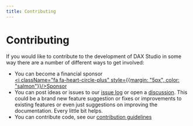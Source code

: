 ```yaml
---
title: Contributing
---
```


# Contributing

If you would like to contribute to the development of DAX Studio in some way there are a number of different ways to get involved:

* <span>You can become a financial sponsor  <a href="/sponsors">  <div className="button button button--secondary">  <i className="fa fa-heart-circle-plus" style={{margin: "5px", color: "salmon"}}/>Sponsor</div></a></span>
* You can post ideas or issues to our [issue log](https://github.com/daxstudio/daxstudio/issues) or open a [discussion](https://github.com/daxstudio/daxstudio/discussions). This could be a brand new feature suggestion or fixes or improvements to existing features or even just suggestions on improving the documentation. Every little bit helps. 
* You can contribute code, see our [contribution guidelines](https://github.com/DaxStudio/DaxStudio/wiki/Contributing)